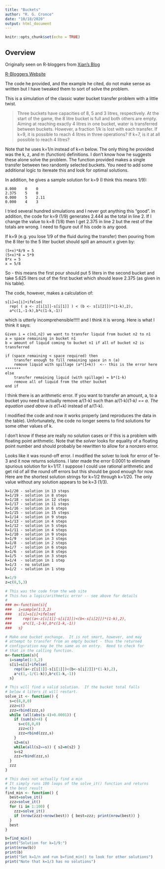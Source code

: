 ```yaml
---
title: "Buckets"
author: "R. G. Cronce"
date: "10/18/2020"
output: html_document
---
```


```r
knitr::opts_chunk$set(echo = TRUE)
```

## Overview

Originally seen on R-bloggers from [Xian's Blog](https://xianblog.wordpress.com/2020/07/01/le-monde-puzzle-1149/)

[R-Bloggers Website](https://www.r-bloggers.com/2020/06/le-monde-puzzle-1149)

The code he provided, and the example he cited, do not make sense as written
but I have tweaked them to sort of solve the problem.

This is a simulation of the classic water bucket transfer problem with a little twist.

> Three buckets have capacities of 8, 5 and 3 litres, respectively.
> At the start of the game, the 8 litre bucket is full and both others are empty.
> Aiming at reaching exactly 4 litres in one bucket, water is transferred between buckets.
> However, a fraction 1/k is lost with each transfer.
> If k=9, it is possible to reach 4 litres in three operations?
> If k=7, is it at all possible to reach 4 litres?

Note that he uses k=1/n instead of k=n below.  The only thing he provided was the k, z, and
m (function) definitions.  I don't know how he suggests these alone solve the problem.  The
function provided makes a single transfer between two randomly selected buckets.  You
need to add some additional logic to itereate this and look for optimal solutions.

In addition, he gives a sample solution for k=9 (I think this means 1/9):

    8.000    0    0
    2.375    5    0
    0.000    5    2.11
    0.000    4    3

I tried several hundred simulations and I never got anything this "good".  In addition,
the code for k=9 (1/9) generates 2.444 as the total in line 2.  If I change the value
to k=8 (1/8) then I get 2.375 in line 2 but the rest of the totals are wrong.  I need
to figure out if his code is any good.

If k=9 (e.g. you lose 1/9 of the fluid during the transfer) then pouring from the 8 liter
to the 5 liter bucket should spill an amount x given by:

    (5+x)*8/9 = 5
    (5+x)*8 = 5*9
    8*x = 5
    x = 5/8
    
So - this means the first pour should put 5 liters in the second bucket and take 5.625 liters
out of the first bucket which should leave 2.375 (as given in his table).

The code, however, makes a calculation of:

    s[i]=s[i]+ifelse(
      rep( ( a <- z[i[1]]-s[i[1]] ) < (b <- s[i[2]])*(1-k),2),
      a*c(1,-1-k),b*c(1-k,-1))

which is utterly incomprehensible!!!!!  and I think it is wrong.  Here is what I think
it says:

    Given i = c(n1,n2) we want to transfer liquid from bucket n2 to n1
    a = space remaining in bucket n1
    b = amount of liquid coming to bucket n1 if all of bucket n2 is transferred
    
    if (space remaining < space required) then
        transfer enough to fill remaining space in n (a)
        remove liquid with spillage (a*(1+k))  <-- this is the error here *******
    else
        transfer remaining liquid (with spillage) = b*(1-k)
        remove all of liquid from the other bucket
    end if
    
I think there is an arithmetic error.  If you want to transfer an amount, a, to a bucket
you need to actually remove a/(1-k) such than a/(1-k)*(1-k) == a.  The equation used above
is a*(1+k) instead of a/(1-k).

I modified the code and now it works properly (and reproduces the data in the table).
Unfortunately, the code no longer seems to find solutions for some other values of k.

I don't know if these are really no solution cases or if this is a problem with floating
point arithmetic.  Note that the *solver* looks for equality of a floating point number
and should probably be rewritten to allow for a nonzero error.

Looks like it was round-off error.  I modified the solver to look for error of 1e-3 and it
now returns solutions.  I later made the error 0.0001 to eliminate spurious solution for k=1/17.
I suppose I could use rational arithmetic and get rid of all the round off errors but this should
be good enough for now.  Here are the shortest solution strings for k=1/2 through k=1/20.
The only value without any solution appears to be k=3 (1/3).

    k=1/20 - solution in 13 steps
    k=1/19 - solution in 8 steps
    k=1/18 - solution in 12 steps
    k=1/17 - solution in 11 steps
    k=1/16 - solution in 6 steps
    k=1/15 - solution in 15 steps
    k=1/14 - solution in 9 steps
    k=1/13 - solution in 4 steps
    k=1/12 - solution in 5 steps
    k=1/11 - solution in 4 steps
    k=1/10 - solution in 9 steps
    k=1/9  - solution in 3 steps
    k=1/8  - solution in 2 steps
    k=1/7  - solution in 6 steps
    k=1/6  - solution in 8 steps
    k=1/5  - solution in 3 steps
    k=1/4  - solution in 1 step
    k=1/3  - no solution
    k=1/2  - solution in 1 step


```r
k=1/9
z=c(8,5,3)

# This was the code from the web site
# This has a logic/arithmetic error -- see above for details
#
### m<-function(s){
###   i=sample(1:3,2)
###   s[i]=s[i]+ifelse(
###     rep((a<-z[i[1]]-s[i[1]])<(b<-s[i[2]])*(1-k),2),
###     a*c(1,-1-k),b*c(1-k,-1))
###   s}

# Make one bucket exchange.  It is not smart, however, and may
# attempt to transfer from an empty bucket - thus the returned
# configuration may be the same as on entry.  Need to check for
# that in the calling function.
m<-function(s){
  i=sample(1:3,2)
  s[i]=s[i]+ifelse(
    rep((a<-z[i[1]]-s[i[1]])<(b<-s[i[2]])*(1-k),2),
    a*c(1,-1/(1-k)),b*c(1-k,-1))
  s}

# This will find a valid solution.  If the bucket total falls
# below 4 liters it will restart.
solve_it <- function() {
  s=c(8,0,0)
  zzz=c()
  zzz=rbind(zzz,s)
  while (all(abs(s-4)>0.0001)) {
    if (sum(s)<4) {
      s=c(8,0,0)
      zzz=c()
      zzz=rbind(zzz,s)
    }
    s2=m(s)
    while(all(s2==s)) { s2=m(s2) }
    s=s2
    zzz=rbind(zzz,s)
  }
  zzz
}

# This does not actually find a min
# It simply runs 100 loops of the solve_it() function and returns
# the best result
find_min <- function() {
  best=solve_it()
  zzz=solve_it()
  for (i in 1:100) {
    zzz=solve_it()
    if (nrow(zzz)<nrow(best)) { best=zzz; print(nrow(best)) }
  }
  best
}

b=find_min()
print("Solution for k=1/9:")
print(nrow(b))
print(b)
print("Set k=1/n and run b=find_min() to look for other solutions")
print("Note that k=1/3 has no solutions")

```

